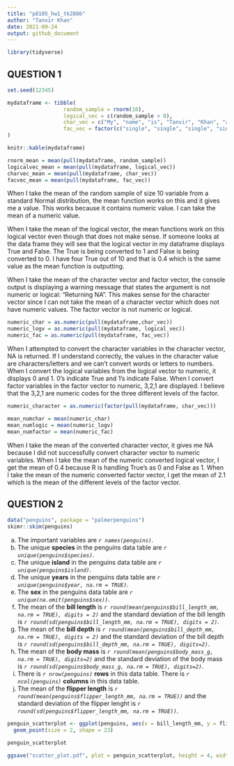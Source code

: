 ```yaml
---
title: "p8105_hw1_tk2886"
author: "Tanvir Khan"
date: 2021-09-24
output: github_document
---
```



```r
library(tidyverse)
```

## QUESTION 1
```r
set.seed(12345)

mydataframe <- tibble(
                  random_sample = rnorm(10),
                  logical_vec = c(random_sample > 0),
                  char_vec = c("My", "name", "is", "Tanvir", "Khan", "and", "I", "like","the", "Lakers"),
                  fac_vec = factor(c("single", "single", "single", "single", "married", "married", "married", "divorced", "divorced", "divorced")),
)

knitr::kable(mydataframe)
```


```r
rnorm_mean = mean(pull(mydataframe, random_sample))
logicalvec_mean = mean(pull(mydataframe, logical_vec))
charvec_mean = mean(pull(mydataframe, char_vec))
facvec_mean = mean(pull(mydataframe, fac_vec))
```
When I take the mean of the random sample of size 10 variable from a standard Normal distribution, the mean function works on this and it gives me a value. This works because it contains numeric value. I can take the mean of a numeric value. 

When I take the mean of the logical vector, the mean functions work on this logical vector even though that does not make sense. If someone looks at the data frame they will see that the logical vector in my dataframe displays True and False. The True is being converted to 1 and False is being converted to 0. I have four True out of 10 and that is 0.4 which is the same value as the mean function is outputting. 

When I take the mean of the character vector and factor vector, the console output is displaying a warning message that states the argument is not numeric or logical: "Returning NA". This makes sense for the character vector since I can not take the mean of a character vector which does not have numeric values. The factor vector is not numeric or logical. 


```r
numeric_char = as.numeric(pull(mydataframe,char_vec))
numeric_logv = as.numeric(pull(mydataframe, logical_vec))
numeric_fac = as.numeric(pull(mydataframe, fac_vec))
```
When I attempted to convert the character variables in the character vector, NA is returned. If I understand correctly, the values in the character value are characters/letters and we can't convert words or letters to numbers. When I convert the logical variables from the logical vector to numeric, it displays 0 and 1. 0's indicate True and 1's indicate False. When I convert factor variables in the factor vector to numeric, 3,2,1 are displayed. I believe that the 3,2,1 are numeric codes for the three different levels of the factor. 


```r
numeric_character = as.numeric(factor(pull(mydataframe, char_vec)))
```




```r
mean_numchar = mean(numeric_char)
mean_numlogic = mean(numeric_logv)
mean_numfactor = mean(numeric_fac)
```
When I take the mean of the converted character vector, it gives me NA because I did not successfully convert character vector to numeric variables. When I take the mean of the numeric converted logical vector, I get the mean of 0.4 because R is handling True's as 0 and False as 1. When I take the mean of the numeric converted factor vector, I get the mean of 2.1 which is the mean of the different levels of the factor vector. 


## QUESTION 2
```r
data("penguins", package = "palmerpenguins")
skimr::skim(penguins)
```
a) The important variables are *`r names(penguins)`*.
b) The unique **species** in the penguins data table are *`r unique(penguins$species)`*.
c) The unique **island** in the penguins data table are *`r unique(penguins$island)`*.
d) The unique **years** in the penguins data table are *`r unique(penguins$year, na.rm = TRUE)`*.
e) The **sex** in the penguins data table are *`r unique(na.omit(penguins$sex))`*.
e) The mean of the **bill length** is *`r round(mean(penguins$bill_length_mm, na.rm = TRUE), digits = 2)`* and the standard deviation of the bill length is *`r round(sd(penguins$bill_length_mm, na.rm = TRUE), digits = 2)`*.
f) The mean of the **bill depth** is *`r round(mean(penguins$bill_depth_mm, na.rm = TRUE), digits = 2)`* and the standard deviation of the bill depth is *`r round(sd(penguins$bill_depth_mm, na.rm = TRUE), digits=2)`*.
g) The mean of the **body mass** is *`r round(mean(penguins$body_mass_g, na.rm = TRUE), digits=2)`* and the standard deviation of the body mass is *`r round(sd(penguins$body_mass_g, na.rm = TRUE), digits=2)`*.
h) There is *`r nrow(penguins)`* **rows** in this data table. There is *`r ncol(penguins)`* **columns** in this data table. 
i) The mean of the **flipper length** is *`r round(mean(penguins$flipper_length_mm, na.rm = TRUE))`* and the standard deviation of the flipper lenght is *`r round(sd(penguins$flipper_length_mm, na.rm = TRUE))`*. 

```r
penguin_scatterplot <- ggplot(penguins, aes(x = bill_length_mm, y = flipper_length_mm, color = species)) +
  geom_point(size = 2, shape = 23)

penguin_scatterplot
```

```r
ggsave("scatter_plot.pdf", plot = penguin_scatterplot, height = 4, width = 6)
```


